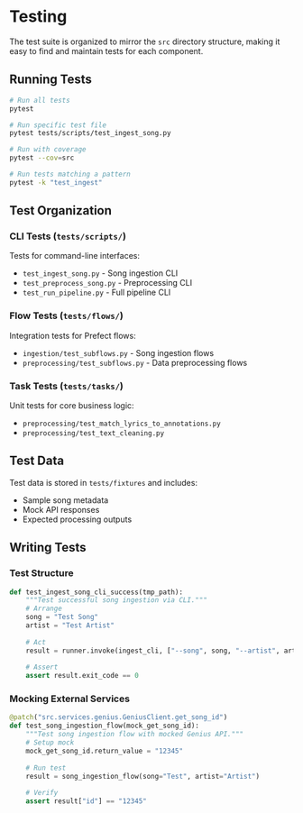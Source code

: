 # Testing

The test suite is organized to mirror the `src` directory structure, making it easy to find and maintain tests for each component.

## Running Tests

```bash
# Run all tests
pytest

# Run specific test file
pytest tests/scripts/test_ingest_song.py

# Run with coverage
pytest --cov=src

# Run tests matching a pattern
pytest -k "test_ingest"
```

## Test Organization

### CLI Tests (`tests/scripts/`)

Tests for command-line interfaces:

- `test_ingest_song.py` - Song ingestion CLI
- `test_preprocess_song.py` - Preprocessing CLI
- `test_run_pipeline.py` - Full pipeline CLI

### Flow Tests (`tests/flows/`)

Integration tests for Prefect flows:

- `ingestion/test_subflows.py` - Song ingestion flows
- `preprocessing/test_subflows.py` - Data preprocessing flows

### Task Tests (`tests/tasks/`)

Unit tests for core business logic:

- `preprocessing/test_match_lyrics_to_annotations.py`
- `preprocessing/test_text_cleaning.py`

## Test Data

Test data is stored in `tests/fixtures` and includes:

- Sample song metadata
- Mock API responses
- Expected processing outputs

## Writing Tests

### Test Structure

```python
def test_ingest_song_cli_success(tmp_path):
    """Test successful song ingestion via CLI."""
    # Arrange
    song = "Test Song"
    artist = "Test Artist"
    
    # Act
    result = runner.invoke(ingest_cli, ["--song", song, "--artist", artist])
    
    # Assert
    assert result.exit_code == 0
```

### Mocking External Services

```python
@patch("src.services.genius.GeniusClient.get_song_id")
def test_song_ingestion_flow(mock_get_song_id):
    """Test song ingestion flow with mocked Genius API."""
    # Setup mock
    mock_get_song_id.return_value = "12345"
    
    # Run test
    result = song_ingestion_flow(song="Test", artist="Artist")
    
    # Verify
    assert result["id"] == "12345"
```
